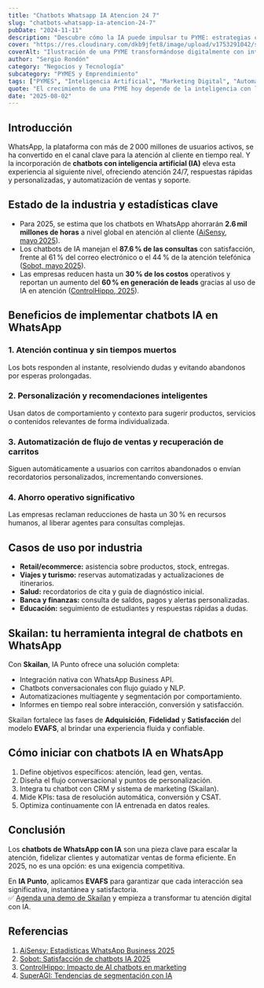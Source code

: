 ```yaml
---
title: "Chatbots Whatsapp IA Atencion 24 7"
slug: "chatbots-whatsapp-ia-atencion-24-7"
pubDate: "2024-11-11"
description: "Descubre cómo la IA puede impulsar tu PYME: estrategias concretas de marketing, automatización y datos para aumentar ventas."
cover: "https://res.cloudinary.com/dkb9jfet8/image/upload/v1753291042/small-business_kk56r6.jpg"
coverAlt: "Ilustración de una PYME transformándose digitalmente con inteligencia artificial."
author: "Sergio Rondón"
category: "Negocios y Tecnología"
subcategory: "PYMES y Emprendimiento"
tags: ["PYMES", "Inteligencia Artificial", "Marketing Digital", "Automatización", "Ventas"]
quote: "El crecimiento de una PYME hoy depende de la inteligencia con la que se aplican datos, IA y estrategia. — Sergio Rondón"
date: "2025-08-02"
---
```




<h2 id="introduccion">Introducción</h2>

WhatsApp, la plataforma con más de 2 000 millones de usuarios activos, se ha convertido en el canal clave para la atención al cliente en tiempo real. Y la incorporación de <strong>chatbots con inteligencia artificial (IA)</strong> eleva esta experiencia al siguiente nivel, ofreciendo atención 24/7, respuestas rápidas y personalizadas, y automatización de ventas y soporte.

<h2 id="estado-de-la-industria-y-estadisticas-clave">Estado de la industria y estadísticas clave</h2>

- Para 2025, se estima que los chatbots en WhatsApp ahorrarán <strong>2.6 mil millones de horas</strong> a nivel global en atención al cliente (<a href="https://m.aisensy.com/blog/whatsapp-statistics-for-businesses/" target="_blank" rel="noopener noreferrer">AiSensy, mayo 2025</a>).  
- Los chatbots de IA manejan el <strong>87.6 % de las consultas</strong> con satisfacción, frente al 61 % del correo electrónico o el 44 % de la atención telefónica (<a href="https://www.sobot.io/article/chatbot-use-cases-customer-service-2025/" target="_blank" rel="noopener noreferrer">Sobot, mayo 2025</a>).  
- Las empresas reducen hasta un <strong>30 % de los costos</strong> operativos y reportan un aumento del <strong>60 % en generación de leads</strong> gracias al uso de IA en atención (<a href="https://controlhippo.com/blog/ai/chatbot-statistics/" target="_blank" rel="noopener noreferrer">ControlHippo, 2025</a>).

<h2 id="beneficios-de-implementar-chatbots-ia-en-whatsapp">Beneficios de implementar chatbots IA en WhatsApp</h2>

<h3 id="1-atencion-continua-y-sin-tiempos-muertos">1. Atención continua y sin tiempos muertos</h3>

Los bots responden al instante, resolviendo dudas y evitando abandonos por esperas prolongadas.

<h3 id="2-personalizacion-y-recomendaciones-inteligentes">2. Personalización y recomendaciones inteligentes</h3>

Usan datos de comportamiento y contexto para sugerir productos, servicios o contenidos relevantes de forma individualizada.

<h3 id="3-automatizacion-de-flujo-de-ventas-y-recuperacion-de-carritos">3. Automatización de flujo de ventas y recuperación de carritos</h3>

Siguen automáticamente a usuarios con carritos abandonados o envían recordatorios personalizados, incrementando conversiones.

<h3 id="4-ahorro-operativo-significativo">4. Ahorro operativo significativo</h3>

Las empresas reclaman reducciones de hasta un 30 % en recursos humanos, al liberar agentes para consultas complejas.

<h2 id="casos-de-uso-por-industria">Casos de uso por industria</h2>

- <strong>Retail/ecommerce:</strong> asistencia sobre productos, stock, entregas.  
- <strong>Viajes y turismo:</strong> reservas automatizadas y actualizaciones de itinerarios.  
- <strong>Salud:</strong> recordatorios de cita y guía de diagnóstico inicial.  
- <strong>Banca y finanzas:</strong> consulta de saldos, pagos y alertas personalizadas.  
- <strong>Educación:</strong> seguimiento de estudiantes y respuestas rápidas a dudas.

<h2 id="skailan-tu-herramienta-integral-de-chatbots-en-whatsapp">Skailan: tu herramienta integral de chatbots en WhatsApp</h2>

Con <strong>Skailan</strong>, IA Punto ofrece una solución completa:

- Integración nativa con WhatsApp Business API.  
- Chatbots conversacionales con flujo guiado y NLP.  
- Automatizaciones multiagente y segmentación por comportamiento.  
- Informes en tiempo real sobre interacción, conversión y satisfacción.

Skailan fortalece las fases de <strong>Adquisición</strong>, <strong>Fidelidad</strong> y <strong>Satisfacción</strong> del modelo <strong>EVAFS</strong>, al brindar una experiencia fluida y confiable.

<h2 id="como-iniciar-con-chatbots-ia-en-whatsapp">Cómo iniciar con chatbots IA en WhatsApp</h2>

1. Define objetivos específicos: atención, lead gen, ventas.  
2. Diseña el flujo conversacional y puntos de personalización.  
3. Integra tu chatbot con CRM y sistema de marketing (Skailan).  
4. Mide KPIs: tasa de resolución automática, conversión y CSAT.  
5. Optimiza continuamente con IA entrenada en datos reales.

<h2 id="conclusion">Conclusión</h2>

Los <strong>chatbots de WhatsApp con IA</strong> son una pieza clave para escalar la atención, fidelizar clientes y automatizar ventas de forma eficiente. En 2025, no es una opción: es una exigencia competitiva.

En <strong>IA Punto</strong>, aplicamos <strong>EVAFS</strong> para garantizar que cada interacción sea significativa, instantánea y satisfactoria.  
✅ <a href="https://www.iapunto.com/contacto" target="_blank" rel="noopener noreferrer">Agenda una demo de Skailan</a> y empieza a transformar tu atención digital con IA.

<h2 id="referencias">Referencias</h2>

1. <a href="https://m.aisensy.com/blog/whatsapp-statistics-for-businesses/" target="_blank" rel="noopener noreferrer">AiSensy: Estadísticas WhatsApp Business 2025</a>
2. <a href="https://www.sobot.io/article/chatbot-use-cases-customer-service-2025/" target="_blank" rel="noopener noreferrer">Sobot: Satisfacción de chatbots IA 2025</a>
3. <a href="https://controlhippo.com/blog/ai/chatbot-statistics/" target="_blank" rel="noopener noreferrer">ControlHippo: Impacto de AI chatbots en marketing</a>
4. <a href="https://superagi.com/2025-ai-customer-segmentation-trends-predictive-analytics-real-time-data-and-dynamic-segments/" target="_blank" rel="noopener noreferrer">SuperAGI: Tendencias de segmentación con IA</a>

